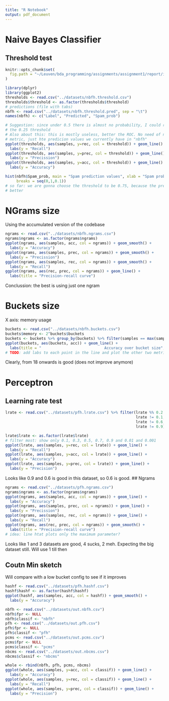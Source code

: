 ```yaml
---
title: "R Notebook"
output: pdf_document
---
```

# Naive Bayes Classifier
## Threshold test

```r
knitr::opts_chunk$set(
  fig.path = "~/Leuven/bda_programming/assignments/assignment1/report/images/"
)
```
```r
library(dplyr)
library(ggplot2)
thresholds <- read.csv("../datasets/nbfh.threshold.csv")
thresholds$threshold <- as.factor(thresholds$threshold)
# predictions (file with tabs)
nbfh <- read.csv("../datasets/nbfh.threshold.pred", sep = "\t")
names(nbfh) <- c("Label", "Predicted", "Spam_prob")

# Suggestion: since under 0.5 there is almost no probability, I could remove
# the 0.25 threshold
# Also about this: this is mostly useless, better the ROC. No need of new 
# metric, just hte predicion values we currently have in "nbfh"
ggplot(thresholds, aes(samples, y=rec, col = threshold)) + geom_line() + 
  labs(y = "Recall")
ggplot(thresholds, aes(samples, y=prec, col = threshold)) + geom_line() + 
  labs(y = "Precission")
ggplot(thresholds, aes(samples, y=acc, col = threshold)) + geom_line() +
  labs(y = "Accuracy")

hist(nbfh$Spam_prob, main = "Spam prediction values", xlab = "Spam probability",
     breaks = seq(0,1,0.1))
# so far: we are gonna choose the threshold to be 0.75, because the precision is
# better

```

# NGrams size
Using the accumulated version of the codebase
```r
ngrams <- read.csv("../datasets/nbfh.ngrams.csv")
ngrams$ngrams <- as.factor(ngrams$ngrams)
ggplot(ngrams, aes(samples, acc, col = ngrams)) + geom_smooth() + 
  labs(y = "Accuracy")
ggplot(ngrams, aes(samples, prec, col = ngrams)) + geom_smooth() + 
  labs(y = "Precission")
ggplot(ngrams, aes(samples, rec, col = ngrams)) + geom_smooth() + 
  labs(y = "Recall")
ggplot(ngrams, aes(rec, prec, col = ngrams)) + geom_line() + 
  labs(title = "Precision-recall curve")
```
Conclussion: the best is using just one ngram

# Buckets size
X axis: memory usage
```r
buckets <- read.csv("../datasets/nbfh.buckets.csv")
buckets$memory <- 2^buckets$buckets
buckets <- buckets %>% group_by(buckets) %>% filter(samples == max(samples))
ggplot(buckets, aes(buckets, acc)) + geom_line() + 
  labs(title = "                            Accuracy over bucket size", y = "Accuracy", x = "Log Buckets")
# TODO: add labs to each point in the line and plot the other two metrics
```
Clearly, from 18 onwards is good (does not improve anymore)

# Perceptron
## Learning rate test
```r
lrate <- read.csv("../datasets/pfh.lrate.csv") %>% filter(lrate %% 0.2 != 0,
                                                          lrate != 0.1, 
                                                          lrate != 0.6,
                                                          lrate != 0.9)

lrate$lrate <- as.factor(lrate$lrate)
# filter most: show only 0.1, 0.3, 0.5, 0.7, 0.9 and 0.01 and 0.001
ggplot(lrate, aes(samples, y=rec, col = lrate)) + geom_line() + 
  labs(y = "Recall")
ggplot(lrate, aes(samples, y=acc, col = lrate)) + geom_line() + 
  labs(y = "Accuracy")
ggplot(lrate, aes(samples, y=prec, col = lrate)) + geom_line() + 
  labs(y = "Precision")

```
Looks like 0.9 and 0.6 is good in this dataset, so 0.6 is good. 
## Ngrams
```r
ngrams <- read.csv("../datasets/pfh.ngrams.csv")
ngrams$ngrams <- as.factor(ngrams$ngrams)
ggplot(ngrams, aes(samples, acc, col = ngrams)) + geom_line() + 
  labs(y = "Accuracy")
ggplot(ngrams, aes(samples, prec, col = ngrams)) + geom_line() + 
  labs(y = "Precission")
ggplot(ngrams, aes(samples, rec, col = ngrams)) + geom_line() + 
  labs(y = "Recall")
ggplot(ngrams, aes(rec, prec, col = ngrams)) + geom_smooth() + 
  labs(title = "Precision-recall curve")
# idea: line htat plots only the maximum parameter?
```
Looks like 1 and 3 datasets are good, 4 sucks, 2 meh. Expecting the big dataset still. Will use 1 till then

## Coutn Min sketch
Will compare with a low bucket config to see if it improves
```r
hashf <- read.csv("../datasets/pfh.hashf.csv")
hashf$hashf <- as.factor(hashf$hashf)
ggplot(hashf, aes(samples, acc, col = hashf)) + geom_smooth() + 
  labs(y = "Accuracy")

```

```r
nbfh <- read.csv("../datasets/out.nbfh.csv")
nbfh$fpr <- NULL
nbfh$classif <- "nbfh"
pfh <- read.csv("../datasets/out.pfh.csv")
pfh$fpr <- NULL
pfh$classif <- "pfh"
pcms <- read.csv("../datasets/out.pcms.csv")
pcms$fpr <- NULL
pcms$classif <- "pcms"
nbcms <- read.csv("../datasets/out.nbcms.csv")
nbcms$classif <- "nbcms"

whole <- rbind(nbfh, pfh, pcms, nbcms)
ggplot(whole, aes(samples, y=acc, col = classif)) + geom_line() +
  labs(y = "Accuracy")
ggplot(whole, aes(samples, y=rec, col = classif)) + geom_line() + 
  labs(y = "Recall")
ggplot(whole, aes(samples, y=prec, col = classif)) + geom_line() + 
  labs(y = "Precision")

```


